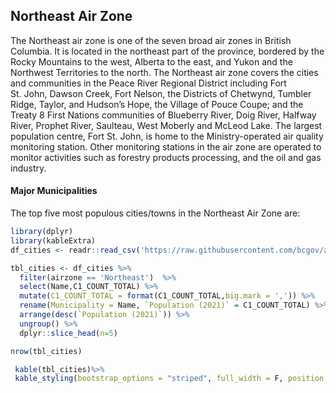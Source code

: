 ## Northeast Air Zone

The Northeast air zone is one of the seven broad air zones in British Columbia. It is located in the northeast part of the province, bordered by the Rocky Mountains to the west, Alberta to the east, and Yukon and the Northwest Territories to the north. The Northeast air zone covers the cities and communities in the Peace River Regional District including Fort St. John, Dawson Creek, Fort Nelson, the Districts of Chetwynd, Tumbler Ridge, Taylor, and Hudson’s Hope, the Village of Pouce Coupe; and the Treaty 8 First Nations communities of Blueberry River, Doig River, Halfway River, Prophet River, Saulteau, West Moberly and McLeod Lake. 
The largest population centre, Fort St. John, is home to the Ministry-operated air quality monitoring station. Other monitoring stations in the air zone are operated to monitor activities such as forestry products processing, and the oil and gas industry.  

#### Major Municipalities

The top five most populous cities/towns in the Northeast Air Zone are:


```r
library(dplyr)
library(kableExtra)
df_cities <- readr::read_csv('https://raw.githubusercontent.com/bcgov/air-zone-reports/master/data/out/cities.csv')

tbl_cities <- df_cities %>%
  filter(airzone == 'Northeast')  %>%
  select(Name,C1_COUNT_TOTAL) %>%
  mutate(C1_COUNT_TOTAL = format(C1_COUNT_TOTAL,big.mark = ',')) %>%
  rename(Municipality = Name, `Population (2021)` = C1_COUNT_TOTAL) %>%
  arrange(desc(`Population (2021)`)) %>%
  ungroup() %>%
  dplyr::slice_head(n=5)

nrow(tbl_cities)
```

```r

 kable(tbl_cities)%>%
 kable_styling(bootstrap_options = "striped", full_width = F, position = "left") 
  
```
